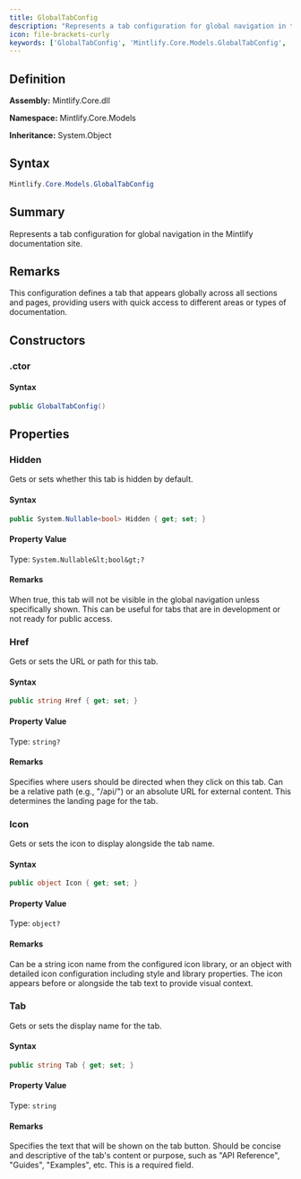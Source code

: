 ```yaml
---
title: GlobalTabConfig
description: "Represents a tab configuration for global navigation in the Mintlify documentation site."
icon: file-brackets-curly
keywords: ['GlobalTabConfig', 'Mintlify.Core.Models.GlobalTabConfig', 'Mintlify.Core.Models', 'class', 'System.Object']
---
```


## Definition

**Assembly:** Mintlify.Core.dll

**Namespace:** Mintlify.Core.Models

**Inheritance:** System.Object

## Syntax

```csharp
Mintlify.Core.Models.GlobalTabConfig
```

## Summary

Represents a tab configuration for global navigation in the Mintlify documentation site.

## Remarks

This configuration defines a tab that appears globally across all sections and pages,
            providing users with quick access to different areas or types of documentation.

## Constructors

### .ctor

#### Syntax

```csharp
public GlobalTabConfig()
```

## Properties

### Hidden

Gets or sets whether this tab is hidden by default.

#### Syntax

```csharp
public System.Nullable<bool> Hidden { get; set; }
```

#### Property Value

Type: `System.Nullable&lt;bool&gt;?`

#### Remarks

When true, this tab will not be visible in the global navigation unless
            specifically shown. This can be useful for tabs that are in development
            or not ready for public access.

### Href

Gets or sets the URL or path for this tab.

#### Syntax

```csharp
public string Href { get; set; }
```

#### Property Value

Type: `string?`

#### Remarks

Specifies where users should be directed when they click on this tab.
            Can be a relative path (e.g., "/api/") or an absolute URL for external content.
            This determines the landing page for the tab.

### Icon

Gets or sets the icon to display alongside the tab name.

#### Syntax

```csharp
public object Icon { get; set; }
```

#### Property Value

Type: `object?`

#### Remarks

Can be a string icon name from the configured icon library, or an object
            with detailed icon configuration including style and library properties.
            The icon appears before or alongside the tab text to provide visual context.

### Tab

Gets or sets the display name for the tab.

#### Syntax

```csharp
public string Tab { get; set; }
```

#### Property Value

Type: `string`

#### Remarks

Specifies the text that will be shown on the tab button. Should be concise
            and descriptive of the tab's content or purpose, such as "API Reference",
            "Guides", "Examples", etc. This is a required field.

